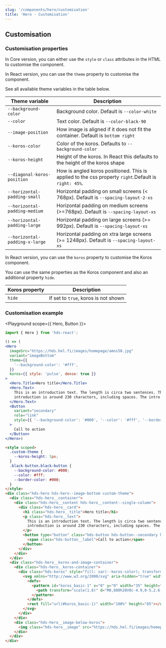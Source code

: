 ```yaml
---
slug: '/components/hero/customisation'
title: 'Hero - Customisation'
---
```




## Customisation

### Customisation properties

In Core version, you can either use the `style` or `class` attributes in the HTML to customise the component.

In React version, you can use the `theme` property to customise the component.

See all available theme variables in the table below.

| Theme variable                 | Description                                                                                          |
| ------------------------------ | ---------------------------------------------------------------------------------------------------- |
| `--background-color`           | Background color. Default is `--color-white`                                                         |
| `--color`                      | Text color. Default is `--color-black-90`                                                            |
| `--image-position`             | How image is aligned if it does not fit the container. Default is `bottom right`                     |
| `--koros-color`                | Color of the koros. Defaults to `--background-color`                                                 |
| `--koros-height`               | Height of the koros. In React this defaults to the height of the koros shape                         |
| `--diagonal-koros-position`    | How is angled koros positioned. This is applied to the css property `right`.Default is `right: 45%`. |
| `--horizontal-padding-small`   | Horizontal padding on small screens (< 768px). Default is `--spacing-layout-2-xs`                    |
| `--horizontal-padding-medium`  | Horizontal padding on medium screens (>=768px). Default is `--spacing-layout-xs`                     |
| `--horizontal-padding-large`   | Horizontal padding on large screens (>= 992px). Default is `--spacing-layout-xs`                     |
| `--horizontal-padding-x-large` | Horizontal padding on xtra large screens (>= 1248px). Default is `--spacing-layout-xs`               |

In React version, you can use the `koros` property to customise the Koros component.

You can use the same properties as the <Link href="/components/koros/customisation">Koros component</Link> and also an additional property `hide`.

| Koros property | Description                          |
| -------------- | ------------------------------------ |
| `hide`         | If set to `true`, koros is not shown |

### Customisation example

<Playground scope={{ Hero, Button }}>

```jsx
import { Hero } from 'hds-react';

() => (
<Hero
  imageSrc="https://hds.hel.fi/images/homepage/amos58.jpg"
  variant="imageBottom"
  theme={{
    '--background-color': '#fff',
  }}
  koros={{ style: 'pulse', dense: true }}
>
  <Hero.Title>Hero title</Hero.Title>
  <Hero.Text>
    This is an introduction text. The length is circa two sentences. The suitable total length of the title and
    introduction is around 230 characters, including spaces. The intro ends with a period.
  </Hero.Text>
  <Button
    variant="secondary"
    role="link"
    style={{ '--background-color': '#000', '--color': '#fff', '--border-color': '#000' }}
  >
    Call to action
  </Button>
</Hero>)
```

```html
<style scoped>
  .custom-theme {
    --koros-height: 5px;
  }
  .black-button.black-button {
    --background-color: #000;
    --color: #fff;
    --border-color: #000;
  }
</style>
<div class="hds-hero hds-hero--image-bottom custom-theme">
  <div class="hds-hero__container">
    <div class="hds-hero__content hds-hero__content--single-column">
      <div class="hds-hero__card">
        <h1 class="hds-hero__title">Hero title</h1>
        <p class="hds-hero__text">
          This is an introduction text. The length is circa two sentences. The suitable total length of the title and
          introduction is around 230 characters, including spaces. The intro ends with a period.
        </p>
        <button type="button" class="hds-button hds-button--secondary hds-button--theme-black black-button" role="link">
          <span class="hds-button__label">Call to action</span>
        </button>
      </div>
    </div>
  </div>
  <div class="hds-hero__koros-and-image-container">
    <div class="hds-hero__koros-container">
      <div class="hds-koros" style="fill: var(--koros-color); transform: scaleY(-1);">
        <svg xmlns="http://www.w3.org/2000/svg" aria-hidden="true" width="100%" height="85">
          <defs>
            <pattern id="koros_basic-1" x="0" y="0" width="35" height="85" patternUnits="userSpaceOnUse">
              <path transform="scale(1.8)" d="M0,800h20V0c-4.9,0-5,2.6-9.9,2.6S5,0,0,0V800z"></path>
            </pattern>
          </defs>
          <rect fill="url(#koros_basic-1)" width="100%" height="85"></rect>
        </svg>
      </div>
    </div>
    <div class="hds-hero__image-below-koros">
      <img class="hds-hero__image" src="https://hds.hel.fi/images/homepage/amos58.jpg" aria-hidden="true" alt="" />
    </div>
  </div>
</div>
```

</Playground>
